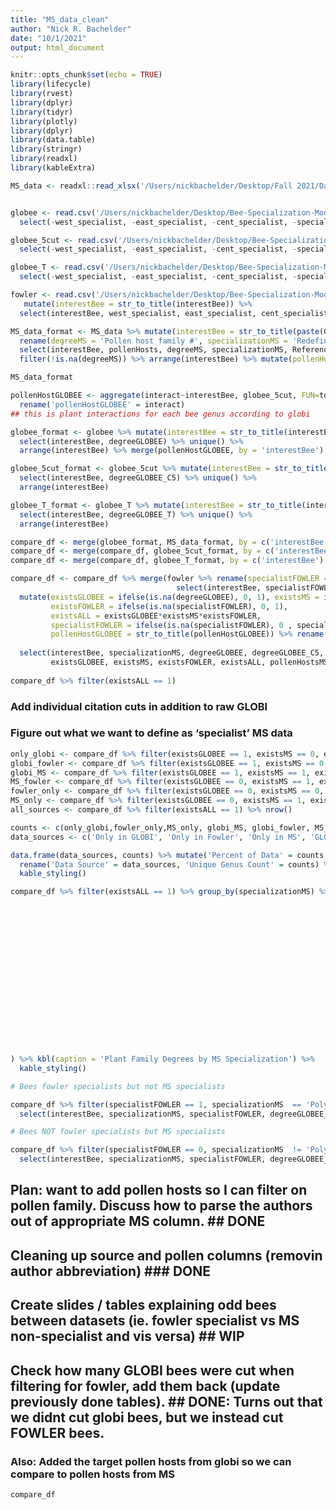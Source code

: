 ```yaml
---
title: "MS_data_clean"
author: "Nick R. Bachelder"
date: "10/1/2021"
output: html_document
---
```


```r
knitr::opts_chunk$set(echo = TRUE)
library(lifecycle)
library(rvest)
library(dplyr)
library(tidyr)
library(plotly)
library(dplyr)
library(data.table)
library(stringr)
library(readxl)
library(kableExtra)

MS_data <- readxl::read_xlsx('/Users/nickbachelder/Desktop/Fall 2021/Data for Bees/DATA_pollen-diet-breadth_list_09-26-21_ALR_seltmann-colab.xlsx', sheet = 2)


globee <- read.csv('/Users/nickbachelder/Desktop/Bee-Specialization-Modeling/modeling_data/BeeCiteRaw') %>%
  select(-west_specialist, -east_specialist, -cent_specialist, -specialist)

globee_5cut <- read.csv('/Users/nickbachelder/Desktop/Bee-Specialization-Modeling/modeling_data/BeeCiteC5') %>%
  select(-west_specialist, -east_specialist, -cent_specialist, -specialist)

globee_T <- read.csv('/Users/nickbachelder/Desktop/Bee-Specialization-Modeling/modeling_data/BeeCiteW') %>%
  select(-west_specialist, -east_specialist, -cent_specialist, -specialist)

fowler <- read.csv('/Users/nickbachelder/Desktop/Bee-Specialization-Modeling/Fowler-GLOBI Modeling/fowler') %>%
   mutate(interestBee = str_to_title(interestBee)) %>%
  select(interestBee, west_specialist, east_specialist, cent_specialist, specialist)
```

```r
MS_data_format <- MS_data %>% mutate(interestBee = str_to_title(paste(Genus, sub(".*? ", "", Species)))) %>% 
  rename(degreeMS = 'Pollen host family #', specializationMS = 'Redefined pollen diet breadth', pollenHosts = 'Pollen hosts') %>%
  select(interestBee, pollenHosts, degreeMS, specializationMS, References) %>%
  filter(!is.na(degreeMS)) %>% arrange(interestBee) %>% mutate(pollenHosts = str_to_title(gsub("[A-Za-z]*[^A-Za-z/, ]\\S*\\s*", "", pollenHosts)))

MS_data_format
```


```r
pollenHostGLOBEE <- aggregate(interact~interestBee, globee_5cut, FUN=toString) %>% mutate(interestBee = str_to_title(interestBee)) %>% 
  rename('pollenHostGLOBEE' = interact)
## this is plant interactions for each bee genus according to globi

globee_format <- globee %>% mutate(interestBee = str_to_title(interestBee)) %>% rename(degreeGLOBEE = degree) %>% 
  select(interestBee, degreeGLOBEE) %>% unique() %>%
  arrange(interestBee) %>% merge(pollenHostGLOBEE, by = 'interestBee')

globee_5cut_format <- globee_5cut %>% mutate(interestBee = str_to_title(interestBee)) %>% rename(degreeGLOBEE_C5 = degree) %>% 
  select(interestBee, degreeGLOBEE_C5) %>% unique() %>%
  arrange(interestBee)

globee_T_format <- globee_T %>% mutate(interestBee = str_to_title(interestBee)) %>% rename(degreeGLOBEE_T = degree) %>% 
  select(interestBee, degreeGLOBEE_T) %>% unique() %>%
  arrange(interestBee)
```


```r
compare_df <- merge(globee_format, MS_data_format, by = c('interestBee'), all = T)  
compare_df <- merge(compare_df, globee_5cut_format, by = c('interestBee'), all = T) 
compare_df <- merge(compare_df, globee_T_format, by = c('interestBee'), all = T) 

compare_df <- compare_df %>% merge(fowler %>% rename(specialistFOWLER = specialist) %>% 
                                     select(interestBee, specialistFOWLER), by = c('interestBee'), all = T) %>% unique() %>%
  mutate(existsGLOBEE = ifelse(is.na(degreeGLOBEE), 0, 1), existsMS = ifelse(is.na(degreeMS), 0, 1), 
         existsFOWLER = ifelse(is.na(specialistFOWLER), 0, 1),
         existsALL = existsGLOBEE*existsMS*existsFOWLER,
         specialistFOWLER = ifelse(is.na(specialistFOWLER), 0 , specialistFOWLER),
         pollenHostGLOBEE = str_to_title(pollenHostGLOBEE)) %>% rename(pollenHostsMS = pollenHosts,
                                                                                              ReferencesMS = References) %>%
  select(interestBee, specializationMS, degreeGLOBEE, degreeGLOBEE_C5, degreeGLOBEE_T, specialistFOWLER, 
         existsGLOBEE, existsMS, existsFOWLER, existsALL, pollenHostsMS, pollenHostGLOBEE, ReferencesMS)
 
compare_df %>% filter(existsALL == 1)
```

### Add individual citation cuts in addition to raw GLOBI
### Figure out what we want to define as 'specialist' MS data

```r
only_globi <- compare_df %>% filter(existsGLOBEE == 1, existsMS == 0, existsFOWLER == 0) %>% nrow()
globi_fowler <- compare_df %>% filter(existsGLOBEE == 1, existsMS == 0, existsFOWLER == 1) %>% nrow()
globi_MS <- compare_df %>% filter(existsGLOBEE == 1, existsMS == 1, existsFOWLER == 0) %>% nrow()
MS_fowler <- compare_df %>% filter(existsGLOBEE == 0, existsMS == 1, existsFOWLER == 1) %>% nrow()
fowler_only <- compare_df %>% filter(existsGLOBEE == 0, existsMS == 0, existsFOWLER == 1) %>% nrow()
MS_only <- compare_df %>% filter(existsGLOBEE == 0, existsMS == 1, existsFOWLER == 0) %>% nrow()
all_sources <- compare_df %>% filter(existsALL == 1) %>% nrow()

counts <- c(only_globi,fowler_only,MS_only, globi_MS, globi_fowler, MS_fowler, all_sources, nrow(compare_df))
data_sources <- c('Only in GLOBI', 'Only in Fowler', 'Only in MS', 'GLOBI and MS', 'GLOBI and Fowler', 'MS and Fowler', 'All Sources', 'Total')

data.frame(data_sources, counts) %>% mutate('Percent of Data' = counts / nrow(compare_df)) %>% 
  rename('Data Source' = data_sources, 'Unique Genus Count' = counts) %>% kbl(caption = "Bee Data Sources Summary") %>%
  kable_styling()
```

```r
compare_df %>% filter(existsALL == 1) %>% group_by(specializationMS) %>% summarize('Mean GLOBI Degree'  = mean(degreeGLOBEE),
                                                                                   'GLOBI Degree IQR' = paste('[', round(quantile(degreeGLOBEE, 0.25),
                                                                                                                         2), 
                                                                                                                  ',', round(quantile(degreeGLOBEE, 0.75), 2),
                                                                                                            ']'),
                                                                                   'Mean GLOBI C5 Degree' = mean(degreeGLOBEE_C5),
                                                                                   'GLOBI C5 Degree IQR' = paste('[', round(quantile(degreeGLOBEE_C5, 0.25), 2),
                                                                                                                  ',', round(quantile(degreeGLOBEE_C5, 0.75), 2),
                                                                                                            ']'),
                                                                                   'Mean GLOBI T Degree' = mean(degreeGLOBEE_T),
                                                                                   'GLOBI T Degree IQR' = paste('[', round(quantile(degreeGLOBEE_T, 0.25), 2),
                                                                                                                  ',', round(quantile(degreeGLOBEE_T, 0.75), 2),
                                                                                                            ']'),
                                                                                   'Mean MS Degree' = mean(degreeMS),
                                                                                   'MS Degree IQR' = paste('[', round(quantile(degreeMS, 0.25), 2), 
                                                                                                                  ',', round(quantile(degreeMS, 0.75), 2),
                                                                                                            ']'),
                                                                                   'Percent Fowler Specialist' = mean(specialistFOWLER)
) %>% kbl(caption = 'Plant Family Degrees by MS Specialization') %>%
  kable_styling()
```

```r
# Bees fowler specialists but not MS specialists

compare_df %>% filter(specialistFOWLER == 1, specializationMS  == 'Polylectic') %>% 
  select(interestBee, specializationMS, specialistFOWLER, degreeGLOBEE_C5, degreeGLOBEE, pollenHosts) %>% filter(degreeGLOBEE_C5 > 3)
```



```r
# Bees NOT fowler specialists but MS specialists

compare_df %>% filter(specialistFOWLER == 0, specializationMS  != 'Polylectic') %>% 
  select(interestBee, specializationMS, specialistFOWLER, degreeGLOBEE_C5, degreeGLOBEE) %>% filter(degreeGLOBEE_C5 > 5)
```

## Plan: want to add pollen hosts so I can filter on pollen family. Discuss how to parse the authors out of appropriate MS column. ## DONE

## Cleaning up source and pollen columns (removin author abbreviation)   ### DONE

## Create slides / tables explaining odd bees between datasets (ie. fowler specialist vs MS non-specialist and vis versa) ## WIP

## Check how many GLOBI bees were cut when filtering for fowler, add them back (update previously done tables). ## DONE: Turns out that we didnt cut globi bees, but we instead cut FOWLER bees.

### Also: Added the target pollen hosts from globi so we can compare to pollen hosts from MS

```r
compare_df
```







```r

```




